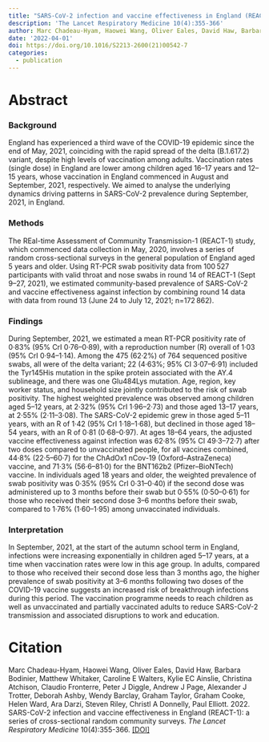 ```yaml
---
title: "SARS-CoV-2 infection and vaccine effectiveness in England (REACT-1): a series of cross-sectional random community surveys"
description: 'The Lancet Respiratory Medicine 10(4):355-366'
author: Marc Chadeau-Hyam, Haowei Wang, Oliver Eales, David Haw, Barbara Bodinier, Matthew Whitaker, Caroline E Walters, Kylie EC Ainslie, Christina Atchison, Claudio Fronterre, Peter J Diggle, Andrew J Page, Alexander J Trotter, Deborah Ashby, Wendy Barclay, Graham Taylor, Graham Cooke, Helen Ward, Ara Darzi, Steven Riley, Christl A Donnelly, Paul Elliott
date: '2022-04-01'
doi: https://doi.org/10.1016/S2213-2600(21)00542-7
categories: 
  - publication
---
```


# Abstract

### Background

England has experienced a third wave of the COVID-19 epidemic since the end of May, 2021, coinciding with the rapid spread of the delta (B.1.617.2) variant, despite high levels of vaccination among adults. Vaccination rates (single dose) in England are lower among children aged 16--17 years and 12--15 years, whose vaccination in England commenced in August and September, 2021, respectively. We aimed to analyse the underlying dynamics driving patterns in SARS-CoV-2 prevalence during September, 2021, in England.

### Methods

The REal-time Assessment of Community Transmission-1 (REACT-1) study, which commenced data collection in May, 2020, involves a series of random cross-sectional surveys in the general population of England aged 5 years and older. Using RT-PCR swab positivity data from 100 527 participants with valid throat and nose swabs in round 14 of REACT-1 (Sept 9--27, 2021), we estimated community-based prevalence of SARS-CoV-2 and vaccine effectiveness against infection by combining round 14 data with data from round 13 (June 24 to July 12, 2021; n=172 862).

### Findings

During September, 2021, we estimated a mean RT-PCR positivity rate of 0·83% (95% CrI 0·76--0·89), with a reproduction number (R) overall of 1·03 (95% CrI 0·94--1·14). Among the 475 (62·2%) of 764 sequenced positive swabs, all were of the delta variant; 22 (4·63%; 95% CI 3·07--6·91) included the Tyr145His mutation in the spike protein associated with the AY.4 sublineage, and there was one Glu484Lys mutation. Age, region, key worker status, and household size jointly contributed to the risk of swab positivity. The highest weighted prevalence was observed among children aged 5--12 years, at 2·32% (95% CrI 1·96--2·73) and those aged 13--17 years, at 2·55% (2·11--3·08). The SARS-CoV-2 epidemic grew in those aged 5--11 years, with an R of 1·42 (95% CrI 1·18--1·68), but declined in those aged 18--54 years, with an R of 0·81 (0·68--0·97). At ages 18--64 years, the adjusted vaccine effectiveness against infection was 62·8% (95% CI 49·3--72·7) after two doses compared to unvaccinated people, for all vaccines combined, 44·8% (22·5--60·7) for the ChAdOx1 nCov-19 (Oxford--AstraZeneca) vaccine, and 71·3% (56·6--81·0) for the BNT162b2 (Pfizer--BioNTech) vaccine. In individuals aged 18 years and older, the weighted prevalence of swab positivity was 0·35% (95% CrI 0·31--0·40) if the second dose was administered up to 3 months before their swab but 0·55% (0·50--0·61) for those who received their second dose 3--6 months before their swab, compared to 1·76% (1·60--1·95) among unvaccinated individuals.

### Interpretation

In September, 2021, at the start of the autumn school term in England, infections were increasing exponentially in children aged 5--17 years, at a time when vaccination rates were low in this age group. In adults, compared to those who received their second dose less than 3 months ago, the higher prevalence of swab positivity at 3--6 months following two doses of the COVID-19 vaccine suggests an increased risk of breakthrough infections during this period. The vaccination programme needs to reach children as well as unvaccinated and partially vaccinated adults to reduce SARS-CoV-2 transmission and associated disruptions to work and education.

# Citation

Marc Chadeau-Hyam, Haowei Wang, Oliver Eales, David Haw, Barbara Bodinier, Matthew Whitaker, Caroline E Walters, Kylie EC Ainslie, Christina Atchison, Claudio Fronterre, Peter J Diggle, Andrew J Page, Alexander J Trotter, Deborah Ashby, Wendy Barclay, Graham Taylor, Graham Cooke, Helen Ward, Ara Darzi, Steven Riley, Christl A Donnelly, Paul Elliott. 2022. SARS-CoV-2 infection and vaccine effectiveness in England (REACT-1): a series of cross-sectional random community surveys. *The Lancet Respiratory Medicine* 10(4):355-366. [\[DOI\]](https://doi.org/10.1016/S2213-2600(21)00542-7)
